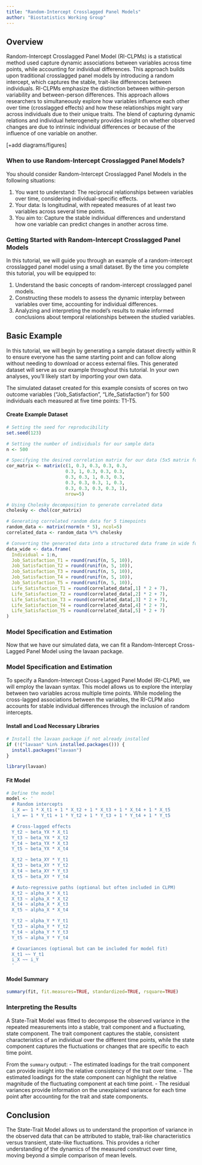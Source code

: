 ```yaml
---
title: "Random-Intercept Crosslagged Panel Models"
author: "Biostatistics Working Group"
---
```


## Overview
Random-Intercept Crosslagged Panel Model (RI-CLPMs) is a statistical method used capture dynamic associations between variables across time points, while accounting for individual differences. This approach builds upon traditional crosslagged panel models by introducing a random intercept, which captures the stable, trait-like differences between individuals. RI-CLPMs emphasize the distinction between within-person variability and between-person differences. This approach allows researchers to simultaneously explore how variables influence each other over time (crosslagged effects) and how these relationships might vary across individuals due to their unique traits. The blend of capturing dynamic relations and individual heterogeneity provides insight on whether observed changes are due to intrinsic individual differences or because of the influence of one variable on another.

[+add diagrams/figures]

### When to use Random-Intercept Crosslagged Panel Models?
You should consider Random-Intercept Crosslagged Panel Models in the following situations:

1. You want to understand: The reciprocal relationships between variables over time, considering individual-specific effects.
2. Your data: Is longitudinal, with repeated measures of at least two variables across several time points.
3. You aim to: Capture the stable individual differences and understand how one variable can predict changes in another across time.

### Getting Started with Random-Intercept Crosslagged Panel Models
In this tutorial, we will guide you through an example of a random-intercept crosslagged panel model using a small dataset. By the time you complete this tutorial, you will be equipped to:

1. Understand the basic concepts of random-intercept crosslagged panel models.
2. Constructing these models to assess the dynamic interplay between variables over time, accounting for individual differences.
3. Analyzing and interpreting the model's results to make informed conclusions about temporal relationships between the studied variables.

## Basic Example
In this tutorial, we will begin by generating a sample dataset directly within R to ensure everyone has the same starting point and can follow along without needing to download or access external files. This generated dataset will serve as our example throughout this tutorial. In your own analyses, you'll likely start by importing your own data.

The simulated dataset created for this example consists of scores on two outcome variables ("Job_Satisfaction", "Life_Satisfaction") for 500 individuals each measured at five time points: T1-T5. 

#### Create Example Dataset
```r

# Setting the seed for reproducibility
set.seed(123)

# Setting the number of individuals for our sample data
n <- 500

# Specifying the desired correlation matrix for our data (5x5 matrix for 5 timepoints)
cor_matrix <- matrix(c(1, 0.3, 0.3, 0.3, 0.3,
                      0.3, 1, 0.3, 0.3, 0.3,
                      0.3, 0.3, 1, 0.3, 0.3,
                      0.3, 0.3, 0.3, 1, 0.3,
                      0.3, 0.3, 0.3, 0.3, 1), 
                      nrow=5)

# Using Cholesky decomposition to generate correlated data
cholesky <- chol(cor_matrix)

# Generating correlated random data for 5 timepoints
random_data <- matrix(rnorm(n * 5), ncol=5)
correlated_data <- random_data %*% cholesky

# Converting the generated data into a structured data frame in wide format
data_wide <- data.frame(
  Individual = 1:n,
  Job_Satisfaction_T1 = round(runif(n, 5, 10)),
  Job_Satisfaction_T2 = round(runif(n, 5, 10)),
  Job_Satisfaction_T3 = round(runif(n, 5, 10)),
  Job_Satisfaction_T4 = round(runif(n, 5, 10)),
  Job_Satisfaction_T5 = round(runif(n, 5, 10)),
  Life_Satisfaction_T1 = round(correlated_data[,1] * 2 + 7),
  Life_Satisfaction_T2 = round(correlated_data[,2] * 2 + 7),
  Life_Satisfaction_T3 = round(correlated_data[,3] * 2 + 7),
  Life_Satisfaction_T4 = round(correlated_data[,4] * 2 + 7),
  Life_Satisfaction_T5 = round(correlated_data[,5] * 2 + 7)
)

```

### Model Specification and Estimation
Now that we have our simulated data, we can fit a Random-Intercept Cross-Lagged Panel Model using the lavaan package.

### Model Specification and Estimation
To specify a Random-Intercept Cross-Lagged Panel Model (RI-CLPM), we will employ the lavaan syntax. This model allows us to explore the interplay between two variables across multiple time points. While modeling the cross-lagged associations between the variables, the RI-CLPM also accounts for stable individual differences through the inclusion of random intercepts.

#### Install and Load Necessary Libraries
```r
# Install the lavaan package if not already installed
if (!("lavaan" %in% installed.packages())) {
  install.packages("lavaan")
}

library(lavaan)
```

#### Fit Model
```r

# Define the model
model <- '
  # Random intercepts
  i_X =~ 1 * X_t1 + 1 * X_t2 + 1 * X_t3 + 1 * X_t4 + 1 * X_t5
  i_Y =~ 1 * Y_t1 + 1 * Y_t2 + 1 * Y_t3 + 1 * Y_t4 + 1 * Y_t5

  # Cross-lagged effects
  Y_t2 ~ beta_YX * X_t1
  Y_t3 ~ beta_YX * X_t2
  Y_t4 ~ beta_YX * X_t3
  Y_t5 ~ beta_YX * X_t4

  X_t2 ~ beta_XY * Y_t1
  X_t3 ~ beta_XY * Y_t2
  X_t4 ~ beta_XY * Y_t3
  X_t5 ~ beta_XY * Y_t4

  # Auto-regressive paths (optional but often included in CLPM)
  X_t2 ~ alpha_X * X_t1
  X_t3 ~ alpha_X * X_t2
  X_t4 ~ alpha_X * X_t3
  X_t5 ~ alpha_X * X_t4

  Y_t2 ~ alpha_Y * Y_t1
  Y_t3 ~ alpha_Y * Y_t2
  Y_t4 ~ alpha_Y * Y_t3
  Y_t5 ~ alpha_Y * Y_t4

  # Covariances (optional but can be included for model fit)
  X_t1 ~~ Y_t1
  i_X ~~ i_Y
  '
```

#### Model Summary
```r
summary(fit, fit.measures=TRUE, standardized=TRUE, rsquare=TRUE)
```

### Interpreting the Results
A State-Trait Model was fitted to decompose the observed variance in the repeated measurements into a stable, trait component and a fluctuating, state component. The trait component captures the stable, consistent characteristics of an individual over the different time points, while the state component captures the fluctuations or changes that are specific to each time point.

From the `summary` output:
- The estimated loadings for the trait component can provide insight into the relative consistency of the trait over time.
- The estimated loadings for the state component can highlight the relative magnitude of the fluctuating component at each time point.
- The residual variances provide information on the unexplained variance for each time point after accounting for the trait and state components.

## Conclusion
The State-Trait Model allows us to understand the proportion of variance in the observed data that can be attributed to stable, trait-like characteristics versus transient, state-like fluctuations. This provides a richer understanding of the dynamics of the measured construct over time, moving beyond a simple comparison of mean levels.





